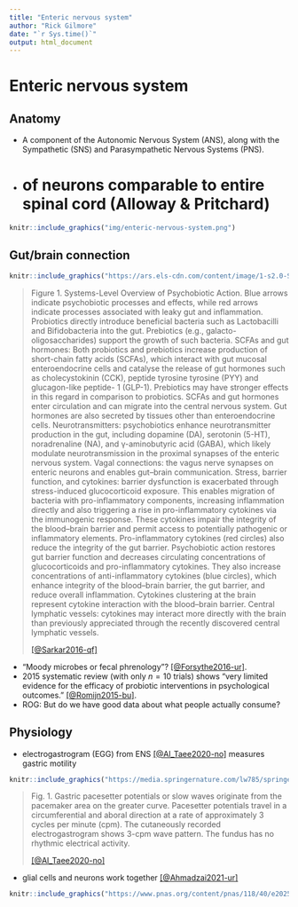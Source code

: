 ```yaml
---
title: "Enteric nervous system"
author: "Rick Gilmore"
date: "`r Sys.time()`"
output: html_document
---
```


# Enteric nervous system



## Anatomy

- A component of the Autonomic Nervous System (ANS), along with the Sympathetic (SNS) and Parasympathetic Nervous Systems (PNS).
- # of neurons comparable to entire spinal cord (Alloway & Pritchard)

```r
knitr::include_graphics("img/enteric-nervous-system.png")
```

## Gut/brain connection

```r
knitr::include_graphics("https://ars.els-cdn.com/content/image/1-s2.0-S0166223616301138-gr1.jpg")
```

> Figure 1. Systems-Level Overview of Psychobiotic Action. Blue arrows indicate psychobiotic processes and effects, while red arrows indicate processes associated with leaky gut and inflammation. Probiotics directly introduce beneficial bacteria such as Lactobacilli and Bifidobacteria into the gut. Prebiotics (e.g., galacto-oligosaccharides) support the growth of such bacteria. SCFAs and gut hormones: Both probiotics and prebiotics increase production of short-chain fatty acids (SCFAs), which interact with gut mucosal enteroendocrine cells and catalyse the release of gut hormones such as cholecystokinin (CCK), peptide tyrosine tyrosine (PYY) and glucagon-like peptide- 1 (GLP-1). Prebiotics may have stronger effects in this regard in comparison to probiotics. SCFAs and gut hormones enter circulation and can migrate into the central nervous system. Gut hormones are also secreted by tissues other than enteroendocrine cells. Neurotransmitters: psychobiotics enhance neurotransmitter production in the gut, including dopamine (DA), serotonin (5-HT), noradrenaline (NA), and γ-aminobutyric acid (GABA), which likely modulate neurotransmission in the proximal synapses of the enteric nervous system. Vagal connections: the vagus nerve synapses on enteric neurons and enables gut–brain communication. Stress, barrier function, and cytokines: barrier dysfunction is exacerbated through stress-induced glucocorticoid exposure. This enables migration of bacteria with pro-inflammatory components, increasing inflammation directly and also triggering a rise in pro-inflammatory cytokines via the immunogenic response. These cytokines impair the integrity of the blood–brain barrier and permit access to potentially pathogenic or inflammatory elements. Pro-inflammatory cytokines (red circles) also reduce the integrity of the gut barrier. Psychobiotic action restores gut barrier function and decreases circulating concentrations of glucocorticoids and pro-inflammatory cytokines. They also increase concentrations of anti-inflammatory cytokines (blue circles), which enhance integrity of the blood–brain barrier, the gut barrier, and reduce overall inflammation. Cytokines clustering at the brain represent cytokine interaction with the blood–brain barrier. Central lymphatic vessels: cytokines may interact more directly with the brain than previously appreciated through the recently discovered central lymphatic vessels.
>
> [[@Sarkar2016-qf]](https://doi.org/10.1016/j.tins.2016.09.002)

- "Moody microbes or fecal phrenology"? [[@Forsythe2016-ur]](http://dx.doi.org/10.1186/s12916-016-0604-8).
- 2015 systematic review (with only $n=10$ trials) shows "very limited evidence for the efficacy of probiotic interventions in psychological outcomes." [[@Romijn2015-bu]](http://dx.doi.org/10.1093/nutrit/nuv025).
- ROG: But do we have good data about what people actually consume?

## Physiology

- electrogastrogram (EGG) from ENS [[@Al_Taee2020-no]](http://dx.doi.org/10.1007/978-3-030-14347-3_50) measures gastric motility

```r
knitr::include_graphics("https://media.springernature.com/lw785/springer-static/image/chp%3A10.1007%2F978-3-030-14347-3_50/MediaObjects/478658_1_En_50_Fig1_HTML.png")
```

> Fig. 1. Gastric pacesetter potentials or slow waves originate from the pacemaker area on the greater curve. Pacesetter potentials travel in a circumferential and aboral direction at a rate of approximately 3 cycles per minute (cpm). The cutaneously recorded electrogastrogram shows 3-cpm wave pattern. The fundus has no rhythmic electrical activity.
>
>  [[@Al_Taee2020-no]](http://dx.doi.org/10.1007/978-3-030-14347-3_50)

- glial cells and neurons work together [[@Ahmadzai2021-ur]](http://dx.doi.org/10.1073/pnas.2025938118)

```r
knitr::include_graphics("https://www.pnas.org/content/pnas/118/40/e2025938118/F1.large.jpg")
```